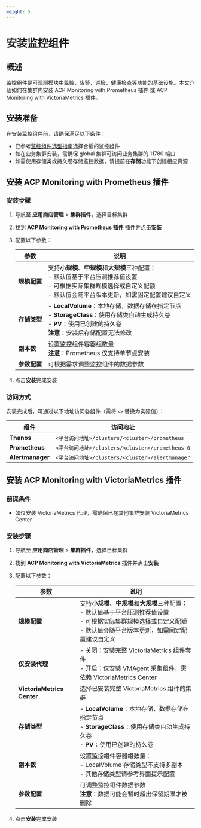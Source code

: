```yaml
---
weight: 5
---
```


# 安装监控组件

## 概述

监控组件是可观测模块中监控、告警、巡检、健康检查等功能的基础设施。本文介绍如何在集群内安装 ACP Monitoring with Prometheus 插件 或 ACP Monitoring with VictoriaMetrics 插件。

## 安装准备

在安装监控组件前，请确保满足以下条件：

* 已参考[监控组件选型指南](../architecture/component_selection_suggestion.mdx)选择合适的监控组件
* 如在业务集群安装，需确保 global 集群可访问业务集群的 11780 端口
* 如需使用存储类或持久卷存储监控数据，请提前在**存储**功能下创建相应资源

## 安装 ACP Monitoring with Prometheus 插件

### 安装步骤

1. 导航至 **应用商店管理** > **集群插件**，选择目标集群
2. 找到 **ACP Monitoring with Prometheus 插件** 插件并点击**安装**
3. 配置以下参数：

    | 参数 | 说明 |
    | ---- | ---- |
    | **规模配置** | 支持**小规模**、**中规模**和**大规模**三种配置：<br />- 默认值基于平台压测推荐值设置<br />- 可根据实际集群规模选择或自定义配额<br />- 默认值会随平台版本更新，如需固定配置建议自定义 |
    | **存储类型** | - **LocalVolume**：本地存储，数据存储在指定节点<br />- **StorageClass**：使用存储类自动生成持久卷<br />- **PV**：使用已创建的持久卷<br />**注意**：安装后存储配置无法修改 |
    | **副本数** | 设置监控组件容器组数量<br />**注意**：Prometheus 仅支持单节点安装 |
    | **参数配置** | 可根据需求调整监控组件的数据参数 |

4. 点击**安装**完成安装

### 访问方式

安装完成后，可通过以下地址访问各组件（需将 `<>` 替换为实际值）：

| 组件 | 访问地址 |
| --- | --- |
| **Thanos** | `<平台访问地址>/clusters/<cluster>/prometheus` |
| **Prometheus** | `<平台访问地址>/clusters/<cluster>/prometheus-0` |
| **Alertmanager** | `<平台访问地址>/clusters/<cluster>/alertmanager` |

## 安装 ACP Monitoring with VictoriaMetrics 插件

### 前提条件

* 如仅安装 VictoriaMetrics 代理，需确保已在其他集群安装 VictoriaMetrics Center

### 安装步骤

1. 导航至 **应用商店管理** > **集群插件**，选择目标集群
2. 找到 **ACP Monitoring with VictoriaMetrics** 插件并点击**安装**
3. 配置以下参数：

    | 参数 | 说明 |
    | ---- | ---- |
    | **规模配置** | 支持**小规模**、**中规模**和**大规模**三种配置：<br />- 默认值基于平台压测推荐值设置<br />- 可根据实际集群规模选择或自定义配额<br />- 默认值会随平台版本更新，如需固定配置建议自定义 |
    | **仅安装代理** | - 关闭：安装完整 VictoriaMetrics 组件套件<br />- 开启：仅安装 VMAgent 采集组件，需依赖 VictoriaMetrics Center |
    | **VictoriaMetrics Center** | 选择已安装完整 VictoriaMetrics 组件的集群 |
    | **存储类型** | - **LocalVolume**：本地存储，数据存储在指定节点<br />- **StorageClass**：使用存储类自动生成持久卷<br />- **PV**：使用已创建的持久卷 |
    | **副本数** | 设置监控组件容器组数量：<br />- LocalVolume 存储类型不支持多副本<br />- 其他存储类型请参考界面提示配置 |
    | **参数配置** | 可调整监控组件数据参数<br />**注意**：数据可能会暂时超出保留期限才被删除 |

4. 点击**安装**完成安装
